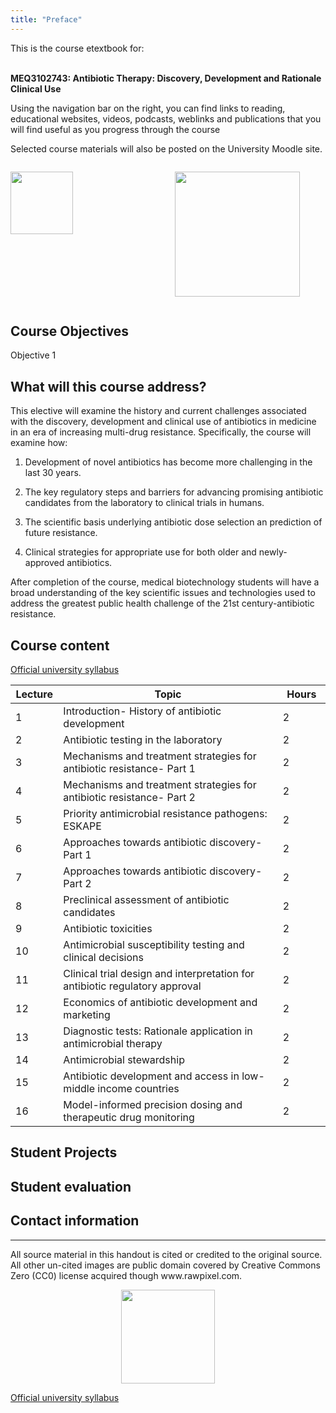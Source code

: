 ```yaml
---
title: "Preface"
---
```


This is the course etextbook for: <br> <br>

**MEQ3102743: Antibiotic Therapy: Discovery, Development and Rationale Clinical Use**

Using the navigation bar on the right, you can find links to reading, educational websites, videos, podcasts, weblinks and publications that you will find useful as you progress through the course

Selected course materials will also be posted on the University Moodle site.

::: columns
::: {.column width="50%"}
![](images/University_of_Padua_seal.png){fig-align="center" width="100" height="100"}
:::

::: {.column width="50%"}
![](images/DMM.png){fig-align="center" width="200"}
:::
:::

## Course Objectives {.unumbered}

Objective 1

## What will this course address?

This elective will examine the history and current challenges associated with the discovery, development and clinical use of antibiotics in medicine in an era of increasing multi-drug resistance. Specifically, the course will examine how:

1.  Development of novel antibiotics has become more challenging in the last 30 years.

2.  The key regulatory steps and barriers for advancing promising antibiotic candidates from the laboratory to clinical trials in humans.

3.  The scientific basis underlying antibiotic dose selection an prediction of future resistance.

4.  Clinical strategies for appropriate use for both older and newly-approved antibiotics.

After completion of the course, medical biotechnology students will have a broad understanding of the key scientific issues and technologies used to address the greatest public health challenge of the 21st century-antibiotic resistance.

## Course content{.unumbered}

[Official university syllabus](https://didattica.unipd.it/off/2023/LM/ME/ME1934/002PD/MEQ3102743/N0)

| Lecture | Topic                                                                       | Hours |
|-----------|--------------------------------------------------|-----------|
| 1       | Introduction- History of antibiotic development                             | 2     |
| 2       | Antibiotic testing in the laboratory                                        | 2     |
| 3       | Mechanisms and treatment strategies for antibiotic resistance- Part 1       | 2     |
| 4       | Mechanisms and treatment strategies for antibiotic resistance- Part 2       | 2     |
| 5       | Priority antimicrobial resistance pathogens: ESKAPE                         | 2     |
| 6       | Approaches towards antibiotic discovery-Part 1                              | 2     |
| 7       | Approaches towards antibiotic discovery-Part 2                              | 2     |
| 8       | Preclinical assessment of antibiotic candidates                             | 2     |
| 9       | Antibiotic toxicities                                                       | 2     |
| 10      | Antimicrobial susceptibility testing and clinical decisions                 | 2     |
| 11      | Clinical trial design and interpretation for antibiotic regulatory approval | 2     |
| 12      | Economics of antibiotic development and marketing                           | 2     |
| 13      | Diagnostic tests: Rationale application in antimicrobial therapy            | 2     |
| 14      | Antimicrobial stewardship                                                   | 2     |
| 15      | Antibiotic development and access in low-middle income countries            | 2     |
| 16      | Model-informed precision dosing and therapeutic drug monitoring             | 2     |

## Student Projects

## Student evaluation

## Contact information

------------------------------------------------------------------------

All source material in this handout is cited or credited to the original source. All other un-cited images are public domain covered by Creative Commons Zero (CC0) license acquired though www.rawpixel.com.

<center>![](images/creativecommons.png){width="150"}</center>



[Official university syllabus](https://didattica.unipd.it/off/2023/LM/ME/ME1934/002PD/MEQ3102743/N0)
